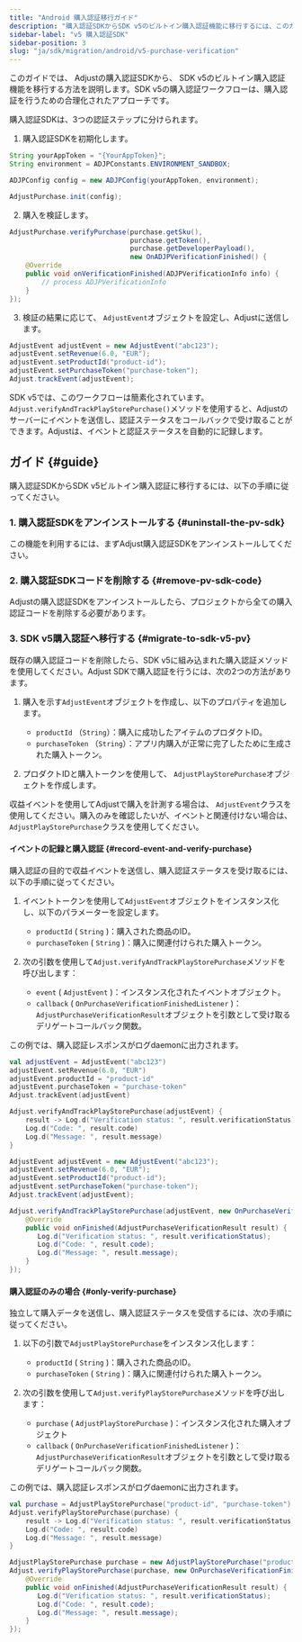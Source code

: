 ```yaml
---
title: "Android 購入認証移行ガイド"
description: "購入認証SDKからSDK v5のビルトイン購入認証機能に移行するには、このガイドをご覧ください。"
sidebar-label: "v5 購入認証SDK"
sidebar-position: 3
slug: "ja/sdk/migration/android/v5-purchase-verification"
---
```


このガイドでは、 Adjustの購入認証SDKから、 SDK v5のビルトイン購入認証機能を移行する方法を説明します。SDK v5の購入認証ワークフローは、購入認証を行うための合理化されたアプローチです。

購入認証SDKは、3つの認証ステップに分けられます。

1. 購入認証SDKを初期化します。

```java
String yourAppToken = "{YourAppToken}";
String environment = ADJPConstants.ENVIRONMENT_SANDBOX;

ADJPConfig config = new ADJPConfig(yourAppToken, environment);

AdjustPurchase.init(config);
```

2. 購入を検証します。

```java
AdjustPurchase.verifyPurchase(purchase.getSku(),
                              purchase.getToken(),
                              purchase.getDeveloperPayload(),
                              new OnADJPVerificationFinished() {
    @Override
    public void onVerificationFinished(ADJPVerificationInfo info) {
        // process ADJPVerificationInfo
    }
});
```

3. 検証の結果に応じて、 `AdjustEvent`オブジェクトを設定し、Adjustに送信します。

```java
AdjustEvent adjustEvent = new AdjustEvent("abc123");
adjustEvent.setRevenue(6.0, "EUR");
adjustEvent.setProductId("product-id");
adjustEvent.setPurchaseToken("purchase-token");
Adjust.trackEvent(adjustEvent);
```

SDK v5では、このワークフローは簡素化されています。`Adjust.verifyAndTrackPlayStorePurchase()`メソッドを使用すると、Adjustのサーバーにイベントを送信し、認証ステータスをコールバックで受け取ることができます。Adjustは、イベントと認証ステータスを自動的に記録します。

## ガイド {#guide}

購入認証SDKからSDK v5ビルトイン購入認証に移行するには、以下の手順に従ってください。

### 1\. 購入認証SDKをアンインストールする {#uninstall-the-pv-sdk}

この機能を利用するには、まずAdjust購入認証SDKをアンインストールしてください。

### 2\. 購入認証SDKコードを削除する {#remove-pv-sdk-code}

Adjustの購入認証SDKをアンインストールしたら、プロジェクトから全ての購入認証コードを削除する必要があります。

### 3\. SDK v5購入認証へ移行する {#migrate-to-sdk-v5-pv}

既存の購入認証コードを削除したら、SDK v5に組み込まれた購入認証メソッドを使用してください。Adjust SDKで購入認証を行うには、次の2つの方法があります。

1. 購入を示す`AdjustEvent`オブジェクトを作成し、以下のプロパティを追加します。

   -  `productId` （`String`）：購入に成功したアイテムのプロダクトID。
   -  `purchaseToken` （`String`）：アプリ内購入が正常に完了したために生成された購入トークン。

2. プロダクトIDと購入トークンを使用して、 `AdjustPlayStorePurchase`オブジェクトを作成します。

<Callout type="tip">

収益イベントを使用してAdjustで購入を計測する場合は、 `AdjustEvent`クラスを使用してください。購入のみを確認したいが、イベントと関連付けない場合は、 `AdjustPlayStorePurchase`クラスを使用してください。

</Callout>

#### イベントの記録と購入認証 {#record-event-and-verify-purchase}

購入認証の目的で収益イベントを送信し、購入認証ステータスを受け取るには、以下の手順に従ってください。

1. イベントトークンを使用して`AdjustEvent`オブジェクトをインスタンス化し、以下のパラメーターを設定します。

   -  `productId` \( `String` \)：購入された商品のID。
   -  `purchaseToken` \( `String` \)：購入に関連付けられた購入トークン。

2. 次の引数を使用して`Adjust.verifyAndTrackPlayStorePurchase`メソッドを呼び出します：
   -  `event` \( `AdjustEvent` \)：インスタンス化されたイベントオブジェクト。
   -  `callback` \( `OnPurchaseVerificationFinishedListener` \)： `AdjustPurchaseVerificationResult`オブジェクトを引数として受け取るデリゲートコールバック関数。

この例では、購入認証レスポンスがログdaemonに出力されます。

<Tabs>
<Tab title="Kotlin" sync="kotlin">

```kotlin
val adjustEvent = AdjustEvent("abc123")
adjustEvent.setRevenue(6.0, "EUR")
adjustEvent.productId = "product-id"
adjustEvent.purchaseToken = "purchase-token"
Adjust.trackEvent(adjustEvent)

Adjust.verifyAndTrackPlayStorePurchase(adjustEvent) {
    result -> Log.d("Verification status: ", result.verificationStatus)
    Log.d("Code: ", result.code)
    Log.d("Message: ", result.message)
}
```

</Tab>
<Tab title="Java" sync="java">

```java
AdjustEvent adjustEvent = new AdjustEvent("abc123");
adjustEvent.setRevenue(6.0, "EUR");
adjustEvent.setProductId("product-id");
adjustEvent.setPurchaseToken("purchase-token");
Adjust.trackEvent(adjustEvent);

Adjust.verifyAndTrackPlayStorePurchase(adjustEvent, new OnPurchaseVerificationFinishedListener() {
    @Override
    public void onFinished(AdjustPurchaseVerificationResult result) {
       Log.d("Verification status: ", result.verificationStatus);
       Log.d("Code: ", result.code);
       Log.d("Message: ", result.message);
    }
});
```

</Tab>
</Tabs>

#### 購入認証のみの場合 {#only-verify-purchase}

独立して購入データを送信し、購入認証ステータスを受信するには、次の手順に従ってください。

1. 以下の引数で`AdjustPlayStorePurchase`をインスタンス化します：

   -  `productId` \( `String` \)：購入された商品のID。
   -  `purchaseToken` \( `String` \)：購入に関連付けられた購入トークン。

2. 次の引数を使用して`Adjust.verifyPlayStorePurchase`メソッドを呼び出します：
   -  `purchase` \( `AdjustPlayStorePurchase` \)：インスタンス化された購入オブジェクト
   -  `callback` \( `OnPurchaseVerificationFinishedListener` \)： `AdjustPurchaseVerificationResult`オブジェクトを引数として受け取るデリゲートコールバック関数。

この例では、購入認証レスポンスがログdaemonに出力されます。

<Tabs>
<Tab title="Kotlin" sync="kotlin">

```kotlin
val purchase = AdjustPlayStorePurchase("product-id", "purchase-token")
Adjust.verifyPlayStorePurchase(purchase) {
    result -> Log.d("Verification status: ", result.verificationStatus)
    Log.d("Code: ", result.code)
    Log.d("Message: ", result.message)
}
```

</Tab>
<Tab title="Java" sync="java">

```java
AdjustPlayStorePurchase purchase = new AdjustPlayStorePurchase("product-id", "purchase-token");
Adjust.verifyPlayStorePurchase(purchase, new OnPurchaseVerificationFinishedListener() {
    @Override
    public void onFinished(AdjustPurchaseVerificationResult result) {
       Log.d("Verification status: ", result.verificationStatus);
       Log.d("Code: ", result.code);
       Log.d("Message: ", result.message);
    }
});
```

</Tab>
</Tabs>
